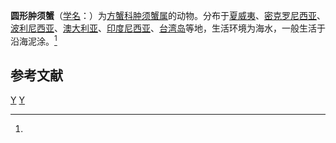 {{Speciesbox
| taxon = Labuanium rotundatum
| binomial_authority = (Hess, 1865)<ref name='id12007'>{{cite web| url =http://www.bioinfo.cn/db05/BjdwSpecies.php?action=view&id=12007| title =圆形肿须蟹| work =《中国动物物种编目数据库》| publisher =中国科学院微生物研究所| author =中国科学院动物研究所| accessdate =2009-04-28| deadurl =yes| archiveurl =https://web.archive.org/web/20160305072039/http://www.bioinfo.cn/db05/BjdwSpecies.php?action=view&id=12007| archivedate =2016-03-05}}</ref>
}}

'''圆形肿须蟹'''（[[学名|学名]]：{{lang|la|''Labuanium rotundatum''}}）为[[方蟹科|方蟹科]][[肿须蟹属|肿须蟹属]]的动物。分布于[[夏威夷|夏威夷]]、[[密克罗尼西亚|密克罗尼西亚]]、[[波利尼西亚|波利尼西亚]]、[[澳大利亚|澳大利亚]]、[[印度尼西亚|印度尼西亚]]、[[台湾岛|台湾岛]]等地，生活环境为海水，一般生活于沿海泥涂。<ref name='id12007'/>

== 参考文献 ==
{{reflist}}

{{螃蟹小作品}}
{{taxonbar}}
[[Category:_1865年描述的动物|Y]]
[[Category:肿须蟹属|Y]]